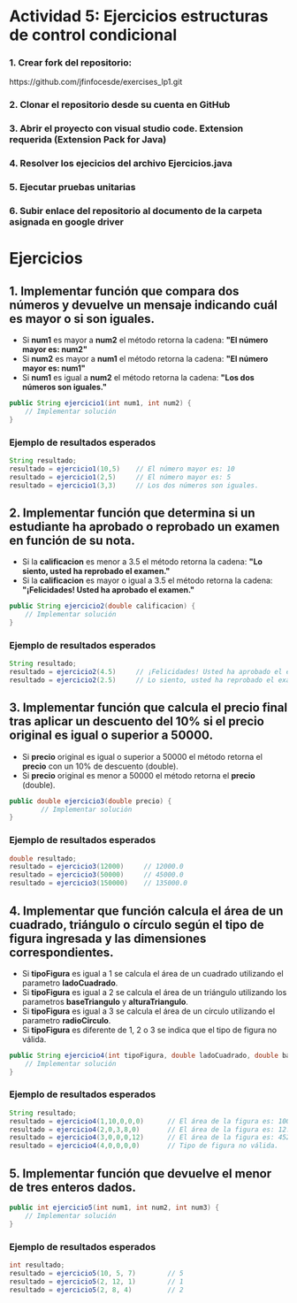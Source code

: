 
# Actividad 5: Ejercicios estructuras de control condicional

### 1\. Crear fork del repositorio:

<Link href="https://github.com/jfinfocesde/exercises_lp1.git" target = "_blank"
> https://github.com/jfinfocesde/exercises_lp1.git</Link>

### 2\. Clonar el repositorio desde su cuenta en GitHub

### 3\. Abrir el proyecto con visual studio code. Extension requerida (Extension Pack for Java)

### 4\. Resolver los ejecicios del archivo Ejercicios.java

### 5\. Ejecutar pruebas unitarias 

### 6\. Subir enlace del repositorio al documento de la carpeta asignada en google driver

# Ejercicios

## 1. Implementar función que compara dos números y devuelve un mensaje indicando cuál es mayor o si son iguales.

- Si **num1** es mayor a **num2** el método retorna la cadena: **"El número mayor es: num2"**
- Si **num2** es mayor a **num1** el método retorna la cadena: **"El número mayor es: num1"**
- Si **num1** es igual a **num2** el método retorna la cadena: **"Los dos números son iguales."**

```java
public String ejercicio1(int num1, int num2) {
    // Implementar solución   
}
```

### Ejemplo de resultados esperados

```java
String resultado;
resultado = ejercicio1(10,5)    // El número mayor es: 10
resultado = ejercicio1(2,5)     // El número mayor es: 5
resultado = ejercicio1(3,3)     // Los dos números son iguales.
```

## 2. Implementar función que determina si un estudiante ha aprobado o reprobado un examen en función de su nota.

- Si la **calificacion** es menor a 3.5 el método retorna la cadena: **"Lo siento, usted ha reprobado el examen."**
- Si la **calificacion** es mayor o igual a 3.5 el método retorna la cadena: **"¡Felicidades! Usted ha aprobado el examen."**

```java
public String ejercicio2(double calificacion) {
    // Implementar solución        
}
```

### Ejemplo de resultados esperados

```java
String resultado;
resultado = ejercicio2(4.5)     // ¡Felicidades! Usted ha aprobado el examen.
resultado = ejercicio2(2.5)     // Lo siento, usted ha reprobado el examen.
```

## 3. Implementar función que calcula el precio final tras aplicar un descuento del 10% si el precio original es igual o superior a 50000.

- Si **precio** original es igual o superior a 50000 el método retorna el **precio** con un 10% de descuento (double).
- Si **precio** original es menor a 50000 el método retorna el **precio** (double).

```java
public double ejercicio3(double precio) {
        // Implementar solución       
}
```

### Ejemplo de resultados esperados

```java
double resultado;
resultado = ejercicio3(12000)     // 12000.0
resultado = ejercicio3(50000)     // 45000.0
resultado = ejercicio3(150000)    // 135000.0
```

## 4. Implementar que función calcula el área de un cuadrado, triángulo o círculo según el tipo de figura ingresada y las dimensiones correspondientes.

- Si **tipoFigura** es igual a 1 se calcula el área de un cuadrado utilizando el parametro **ladoCuadrado**.
- Si **tipoFigura** es igual a 2 se calcula el área de un triángulo utilizando los parametros **baseTriangulo** y **alturaTriangulo**.
- Si **tipoFigura** es igual a 3 se calcula el área de un círculo utilizando el parametro **radioCirculo**.
- Si **tipoFigura** es diferente de 1, 2 o 3 se indica que el tipo de figura no válida.

```java
public String ejercicio4(int tipoFigura, double ladoCuadrado, double baseTriangulo, double alturaTriangulo, double radioCirculo) {
    // Implementar solución      
}
```

### Ejemplo de resultados esperados

```java
String resultado;
resultado = ejercicio4(1,10,0,0,0)      // El área de la figura es: 100.0
resultado = ejercicio4(2,0,3,8,0)       // El área de la figura es: 12.0
resultado = ejercicio4(3,0,0,0,12)      // El área de la figura es: 452.3893421169302
resultado = ejercicio4(4,0,0,0,0)       // Tipo de figura no válida.
```
## 5. Implementar función que devuelve el menor de tres enteros dados.

```java
public int ejercicio5(int num1, int num2, int num3) {        
    // Implementar solución    
}
```

### Ejemplo de resultados esperados

```java
int resultado;
resultado = ejercicio5(10, 5, 7)        // 5
resultado = ejercicio5(2, 12, 1)        // 1
resultado = ejercicio5(2, 8, 4)         // 2 
```